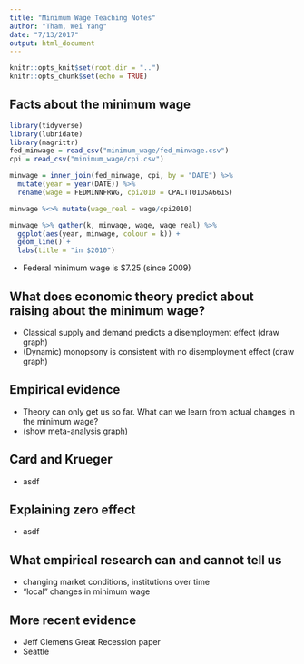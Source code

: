```yaml
---
title: "Minimum Wage Teaching Notes"
author: "Tham, Wei Yang"
date: "7/13/2017"
output: html_document
---
```


```r
knitr::opts_knit$set(root.dir = "..")
knitr::opts_chunk$set(echo = TRUE)
```

## Facts about the minimum wage
```r
library(tidyverse)
library(lubridate)
library(magrittr)
fed_minwage = read_csv("minimum_wage/fed_minwage.csv")
cpi = read_csv("minimum_wage/cpi.csv")

minwage = inner_join(fed_minwage, cpi, by = "DATE") %>% 
  mutate(year = year(DATE)) %>% 
  rename(wage = FEDMINNFRWG, cpi2010 = CPALTT01USA661S)

minwage %<>% mutate(wage_real = wage/cpi2010)

minwage %>% gather(k, minwage, wage, wage_real) %>% 
  ggplot(aes(year, minwage, colour = k)) + 
  geom_line() + 
  labs(title = "in $2010")

```

- Federal minimum wage is $7.25 (since 2009)

## What does economic theory predict about raising about the minimum wage?
- Classical supply and demand predicts a disemployment effect (draw graph)
- (Dynamic) monopsony is consistent with no disemployment effect (draw graph)

## Empirical evidence
- Theory can only get us so far. What can we learn from actual changes in the minimum wage?
- (show meta-analysis graph)

## Card and Krueger
- asdf

## Explaining zero effect
- asdf

## What empirical research can and cannot tell us
- changing market conditions, institutions over time
- "local" changes in minimum wage

## More recent evidence 
- Jeff Clemens Great Recession paper
- Seattle 



 

